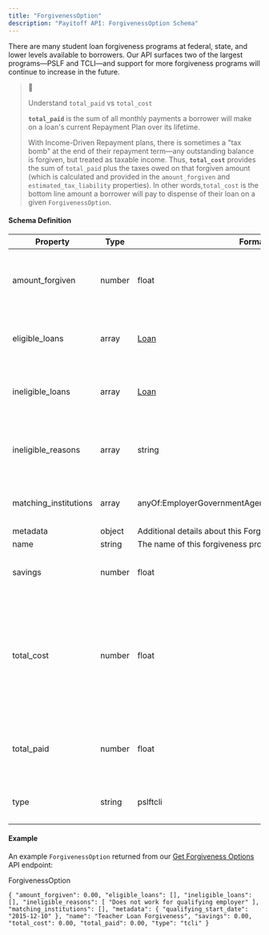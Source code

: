 ```yaml
---
title: "ForgivenessOption"
description: "Payitoff API: ForgivenessOption Schema"
---
```


There are many student loan forgiveness programs at federal, state, and lower levels available to borrowers. Our API surfaces two of the largest programs—PSLF and TCLI—and support for more forgiveness programs will continue to increase in the future.

> 📘
> 
> Understand `total_paid` vs `total_cost`
> 
> **`total_paid`** is the sum of all monthly payments a borrower will make on a loan's current Repayment Plan over its lifetime.
> 
> With Income-Driven Repayment plans, there is sometimes a "tax bomb" at the end of their repayment term—any outstanding balance is forgiven, but treated as taxable income. Thus, **`total_cost`** provides the sum of `total_paid` plus the taxes owed on that forgiven amount (which is calculated and provided in the `amount_forgiven` and `estimated_tax_liability` properties). In other words,`total_cost` is the bottom line amount a borrower will pay to dispense of their loan on a given `ForgivenessOption`.

#### Schema Definition

| Property               | Type   | Format                                              | Description                                                                                                                                                                                                          |
| ---------------------- | ------ | --------------------------------------------------- | -------------------------------------------------------------------------------------------------------------------------------------------------------------------------------------------------------------------- |
| amount\_forgiven       | number | float                                               | Total amount of outstanding Loan balance that will be forgiven at the end of the required repayment term.                                                                                                            |
| eligible\_loans        | array  | [Loan](/docs/loan-schema)                           | An array of Loan objects which meet the eligibility criteria for this ForgivenessOption.                                                                                                                             |
| ineligible\_loans      | array  | [Loan](/docs/loan-schema)                           | An array of Loan objects which **do not** meet the eligibility criteria for this ForgivenessOption.                                                                                                                  |
| ineligible\_reasons    | array  | string                                              | An array of reasons Loans or a Borrower may not meet eligibility criteria for this ForgivenessOption.                                                                                                                |
| matching\_institutions | array  | anyOf:EmployerGovernmentAgencyLowIncomeSchoolSchool | Institutions that employ a Borrower and qualify for this ForgivenessOption.                                                                                                                                          |
| metadata               | object | Additional details about this ForgivenessOption.    |                                                                                                                                                                                                                      |
| name                   | string | The name of this forgiveness program.               |                                                                                                                                                                                                                      |
| savings                | number | float                                               | The estimated savings a Borrower will realize on this ForgivenessOption.                                                                                                                                             |
| total\_cost            | number | float                                               | The sum of total\_paid plus estimated\_tax\_liability owed on total amount\_forgiven. In other words, total\_cost is the bottom line amount a borrower will pay to dispense of their loan on this ForgivenessOption. |
| total\_paid            | number | float                                               | The sum of all monthly payments a borrower will make on a loan's current Repayment Plan over its lifetime.                                                                                                           |
| type                   | string | pslftcli                                            | A short string code representing the type of forgiveness program.                                                                                                                                                    |

#### Example

An example `ForgivenessOption` returned from our [Get Forgiveness Options](/reference/get-forgiveness-options) API endpoint:

ForgivenessOption

`{
  "amount_forgiven": 0.00,
  "eligible_loans": [],
  "ineligible_loans": [],
  "ineligible_reasons": [
    "Does not work for qualifying employer"
  ],
  "matching_institutions": [],
  "metadata": {
    "qualifying_start_date": "2015-12-10"
  },
  "name": "Teacher Loan Forgiveness",
  "savings": 0.00,
  "total_cost": 0.00,
  "total_paid": 0.00,
  "type": "tcli"
}
`